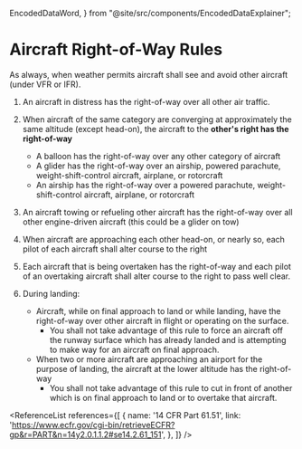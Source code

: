   EncodedDataWord,
} from "@site/src/components/EncodedDataExplainer";

# Aircraft Right-of-Way Rules

As always, when weather permits aircraft shall see and avoid other aircraft
(under VFR or IFR).

1. An aircraft in distress has the right-of-way over all other air traffic.
2. When aircraft of the same category are converging at approximately the same
   altitude (except head-on), the aircraft to the **other's right has the
   right-of-way**
   - A balloon has the right-of-way over any other category of aircraft
   - A glider has the right-of-way over an airship, powered parachute,
     weight-shift-control aircraft, airplane, or rotorcraft
   - An airship has the right-of-way over a powered parachute,
     weight-shift-control aircraft, airplane, or rotorcraft
3. An aircraft towing or refueling other aircraft has the right-of-way over all
   other engine-driven aircraft (this could be a glider on tow)
4. When aircraft are approaching each other head-on, or nearly so, each pilot of
   each aircraft shall alter course to the right
5. Each aircraft that is being overtaken has the right-of-way and each pilot of
   an overtaking aircraft shall alter course to the right to pass well clear.
6. During landing:

   - Aircraft, while on final approach to land or while landing, have the
     right-of-way over other aircraft in flight or operating on the surface.
     - You shall not take advantage of this rule to force an aircraft off the
       runway surface which has already landed and is attempting to make way for
       an aircraft on final approach.
   - When two or more aircraft are approaching an airport for the purpose of
     landing, the aircraft at the lower altitude has the right-of-way
     - You shall not take advantage of this rule to cut in front of another
       which is on final approach to land or to overtake that aircraft.

<Reg part="91.113" />

<ReferenceList references={[
  {
    name: '14 CFR Part 61.51',
    link: 'https://www.ecfr.gov/cgi-bin/retrieveECFR?gp&r=PART&n=14y2.0.1.1.2#se14.2.61_151',
  },
]} />
